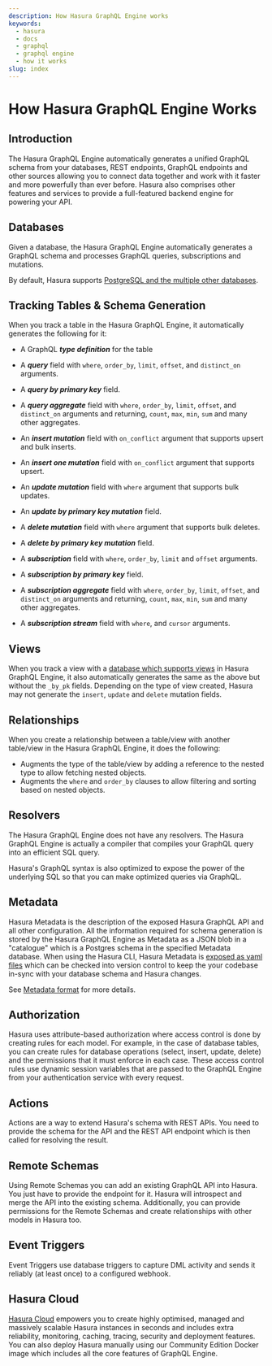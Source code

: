 ```yaml
---
description: How Hasura GraphQL Engine works
keywords:
  - hasura
  - docs
  - graphql
  - graphql engine
  - how it works
slug: index
---
```


# How Hasura GraphQL Engine Works

## Introduction

The Hasura GraphQL Engine automatically generates a unified GraphQL schema from your databases, REST
endpoints, GraphQL endpoints and other sources allowing you to connect data together and work with it faster and more
powerfully than ever before. Hasura also comprises other features and services to provide a full-featured backend
engine for powering your API.

## Databases

Given a database, the Hasura GraphQL Engine automatically generates a GraphQL schema and processes GraphQL queries,
subscriptions and mutations.

By default, Hasura supports [PostgreSQL and the multiple other databases](/databases/index.mdx#supported-databases).

## Tracking Tables & Schema Generation

When you track a table in the Hasura GraphQL Engine, it automatically generates the following for it:

- A GraphQL **_type definition_** for the table

- A **_query_** field with `where`, `order_by`, `limit`, `offset`, and `distinct_on` arguments.
- A **_query by primary key_** field.
- A **_query aggregate_** field with `where`, `order_by`, `limit`, `offset`, and `distinct_on` arguments and
  returning, `count`, `max`, `min`, `sum` and many other aggregates.

- An **_insert mutation_** field with `on_conflict` argument that supports upsert and bulk inserts.
- An **_insert one mutation_** field with `on_conflict` argument that supports upsert.

- An **_update mutation_** field with `where` argument that supports bulk updates.
- An **_update by primary key mutation_** field.

- A **_delete mutation_** field with `where` argument that supports bulk deletes.
- A **_delete by primary key mutation_** field.

- A **_subscription_** field with `where`, `order_by`, `limit` and `offset` arguments.
- A **_subscription by primary key_** field.
- A **_subscription aggregate_** field with `where`, `order_by`, `limit`, `offset`, and `distinct_on` arguments and
  returning, `count`, `max`, `min`, `sum` and many other aggregates.
- A **_subscription stream_** field with `where`, and `cursor` arguments.

## Views

When you track a view with a [database which supports views](/databases/index.mdx#schema) in Hasura GraphQL Engine,
it also automatically generates the same as the above but without the `_by_pk` fields. Depending on the type of
view created, Hasura may not generate the `insert`, `update` and `delete` mutation fields.

## Relationships

When you create a relationship between a table/view with another table/view in the Hasura GraphQL Engine, it does
the following:

- Augments the type of the table/view by adding a reference to the nested type to allow fetching nested objects.
- Augments the `where` and `order_by` clauses to allow filtering and sorting based on nested objects.

## Resolvers

The Hasura GraphQL Engine does not have any resolvers. The Hasura GraphQL Engine is actually a compiler that
compiles your GraphQL query into an efficient SQL query.

Hasura's GraphQL syntax is also optimized to expose the power of the underlying SQL so that you can make optimized
queries via GraphQL.

## Metadata

Hasura Metadata is the description of the exposed Hasura GraphQL API and all other configuration. All the
information required for schema generation is stored by the Hasura GraphQL Engine as Metadata as a JSON blob in
a "catalogue" which is a Postgres schema in the specified Metadata database. When using the Hasura CLI, Hasura
Metadata is [exposed as yaml files](/migrations-metadata-seeds/manage-metadata.mdx) which can be checked into
version control to keep the your codebase in-sync with your database schema and Hasura changes.

See [Metadata format](/migrations-metadata-seeds/metadata-format.mdx) for more details.

## Authorization

Hasura uses attribute-based authorization where access control is done by creating rules for each model. For
example, in the case of database tables, you can create rules for database operations (select, insert, update,
delete) and the permissions that it must enforce in each case. These access control rules use dynamic session
variables that are passed to the GraphQL Engine from your authentication service with every request.

## Actions

Actions are a way to extend Hasura's schema with REST APIs. You need to provide the schema for the API and the REST
API endpoint which is then called for resolving the result.

## Remote Schemas

Using Remote Schemas you can add an existing GraphQL API into Hasura. You just have to provide the endpoint for it.
Hasura will introspect and merge the API into the existing schema. Additionally, you can provide permissions for the
Remote Schemas and create relationships with other models in Hasura too.

## Event Triggers

Event Triggers use database triggers to capture DML activity and sends it reliably (at least once) to a configured
webhook.

## Hasura Cloud

[Hasura Cloud](https://cloud.hasura.io/) empowers you to create highly optimised, managed and massively scalable
Hasura instances in seconds and includes extra reliability, monitoring, caching, tracing, security and deployment
features. You can also deploy Hasura manually using our Community Edition Docker image which includes all the core
features of GraphQL Engine.

[//]: # '## Hasura Cloud Projects'
[//]: # '## Hasura Security'
[//]: # '### Authentication - Hasura allows you to integrate your own authentication solution whether it be Auth0,
Firebase Authentication or a custom implementation with either JWT or webhooks'
[//]: # '## Scheduled Triggers'
[//]: # '## Data Federation (Linking it together, relationships, data connectors)'
[//]: # '## Deployment options (GitHub Integration, Preview Apps, Docker, Kubernetes)'
[//]: # '## Simple user interfaces (console, hasura CLI)'
[//]: # '## Observability'
[//]: # '## Hasura Enterprise'
